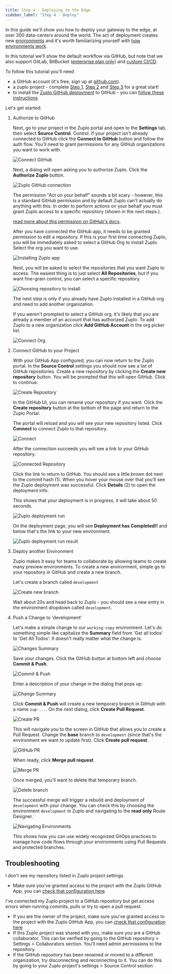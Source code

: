 ```yaml
---
title: Step 4 - Deploying to the Edge
sidebar_label: "Step 4 - Deploy"
---
```


<QuickstartPicker
  mode="portal"
  alternateLink="/articles/step-4-deploying-to-the-edge-local"
/>

In this guide we'll show you how to deploy your gateway to the edge, at over 300
data-centers around the world. The act of deployment creates new
[environments](./environments) and it's worth familiarizing yourself with
[how environments work](./environments).

In this tutorial we'll show the default workflow via GitHub, but note that we
also support GitLab, BitBucket
([enterprise plan only](https://zuplo.com/pricing)) and
[custom CI/CD](./custom-ci-cd).

To follow this tutorial you'll need

- a GitHub account (it's free, sign up at [github.com](https://github.com)).
- a zuplo project - complete [Step 1](./step-1-setup-basic-gateway.mdx),
  [Step 2](./step-2-add-rate-limiting.mdx) and
  [Step 3](./step-3-add-api-key-auth.mdx) for a great start!
- to install the
  [Zuplo GitHub deployment](https://github.com/apps/zuplo/installations/new) to
  GitHub - you can
  [follow these instructions](https://github.com/apps/zuplo/installations/new)

Let's get started:

<Stepper>

1. Authorize to GitHub

   Next, go to your project in the Zuplo portal and open to the **Settings**
   tab, then select **Source Control**. Control. If your project isn't already
   connected to GitHub click the **Connect to GitHub** button and follow the
   auth flow. You'll need to grant permissions for any GitHub organizations you
   want to work with.

   ![Connect GitHub](../../public/media/step-4-deploying-to-the-edge/image-1.png)

   Next, a dialog will open asking you to authorize Zuplo. Click the **Authorize
   Zuplo** button.

   <Framed size="sm">

   ![Zuplo GitHub connection](../../public/media/step-4-deploying-to-the-edge/d6194a80-b6d6-429e-85a6-ae1cb4a3375e.png)

   </Framed>

   <Callout type="tip" title="GitHub Permissions" >

   The permission "Act on your behalf" sounds a bit scary - however, this is a
   standard GitHub permission and by default Zuplo can't actually do anything
   with this. In order to perform actions on your behalf you must grant Zuplo
   access to a specific repository (shown in the next steps.).

   [read more about this permission on GitHub's docs](https://docs.github.com/en/apps/using-github-apps/authorizing-github-apps#about-github-apps-acting-on-your-behalf).

   </Callout>

   After you have connected the GitHub app, it needs to be granted permission to
   edit a repository. If this is your first time connecting Zuplo, you will be
   immediately asked to select a GitHub Org to install Zuplo. Select the org you
   want to use.

   <Framed size="sm">

   ![Installing Zuplo app](../../public/media/step-4-deploying-to-the-edge/eef76bd7-4d26-4f86-96e8-89ebede03beb.png)

   </Framed>

   Next, you will be asked to select the repositories that you want Zuplo to
   access. The easiest thing is to just select **All Repositories**, but if you
   want fine-grain control, you can select a specific repository.

   <Framed size="sm">

   ![Choosing repository to install](../../public/media/step-4-deploying-to-the-edge/ff482269-9aa2-44c3-8266-b2682b3d6ea5.png)

   </Framed>

   <Callout type="caution" title="Existing Installation" >

   The next step is only if you already have Zuplo installed in a GitHub org and
   need to add another organization.

   </Callout>

   If you weren't prompted to select a GitHub org, it's likely that you are
   already a member of an account that has authorized Zuplo. To add Zuplo to a
   new organization click **Add GitHub Account** in the org picker list.

   ![Connect Org](../../public/media/step-4-deploying-to-the-edge/image-2.png)

1. Connect GitHub to your Project

   With your GitHub App configured, you can now return to the Zuplo portal. In
   the **Source Control** settings you should now see a list of GitHub
   repositories. Create a new repository by clicking the **Create new
   repository** button. You will be prompted that this will open GitHub. Click
   to continue.

   ![Create Repository](../../public/media/step-4-deploying-to-the-edge/image-3.png)

   In the GitHub UI, you can rename your repository if you want. Click the
   **Create repository** button at the bottom of the page and return to the
   Zuplo Portal.

   The portal will reload and you will see your new repository listed. Click
   **Connect** to connect Zuplo to that repository.

   ![Connect](../../public/media/step-4-deploying-to-the-edge/image-4.png)

   After the connection succeeds you will see a link to your GitHub repository.

   ![Connected Repository](../../public/media/step-4-deploying-to-the-edge/image-5.png)

   Click the link to return to GitHub. You should see a little brown dot next to
   the commit hash (1). When you hover your mouse over that you'll see the Zuplo
   deployment was successful. Click **Details** (2) to open the deployment info.

   This shows that your deployment is in progress, it will take about 50
   seconds.

   ![Zuplo deployment run](../../public/media/step-4-deploying-to-the-edge/brown-dot.png)

   On the deployment page, you will see **Deployment has Completed!!** and below
   that's the link to your new environment.

   ![Zuplo deployment run result](../../public/media/step-4-deploying-to-the-edge/26fa58b6-7a5a-4627-bd9f-246972639f12.png)

1. Deploy another Environment

   Zuplo makes it easy for teams to collaborate by allowing teams to create many
   preview environments. To create a new environment, simple go to your
   repository in GitHub and create a new branch.

   Let's create a branch called `development`

   ![Create new branch](../../public/media/step-4-deploying-to-the-edge/60cdeb36-ab7d-42f9-a8c2-1f7931f80ca6.png)

   Wait about 20s and head back to Zuplo - you should see a new entry in the
   environment dropdown called `development`.

1. Push a Change to 'development'

   Let's make a simple change to our `working-copy` environment. Let's do
   something simple like capitalize the **Summary** field from 'Get all todos'
   to 'Get All Todos'. It doesn't really matter what the change is.

   ![Changes Summary](../../public/media/step-4-deploying-to-the-edge/image-6.png)

   Save your changes. Click the GitHub button at bottom left and choose **Commit
   & Push**.

   ![Commit & Push](../../public/media/step-4-deploying-to-the-edge/image-7.png)

   Enter a description of your change in the dialog that pops up:

   <ModalScreenshot>

   ![Change Summary](../../public/media/step-4-deploying-to-the-edge/image-8.png)

   </ModalScreenshot>

   Click **Commit & Push** will create a new temporary branch in GitHub with a
   name `zup-...`. On the next dialog, click **Create Pull Request**.

   <ModalScreenshot>

   ![Create PR](../../public/media/step-4-deploying-to-the-edge/image-9.png)

   </ModalScreenshot>

   This will navigate you to the screen in GitHub that allows you to create a
   Pull Request. Change the **base** branch to `development` (since that's the
   environment we want to update first). Click **Create pull request**.

   ![GitHub PR](../../public/media/step-4-deploying-to-the-edge/875b164d-b7ef-4f46-9cdb-8d59354b5b93.png)

   When ready, click **Merge pull request**.

   ![Merge PR](../../public/media/step-4-deploying-to-the-edge/e8c68072-35dc-462a-8161-7a44e40fa1df.png)

   Once merged, you'll want to delete that temporary branch.

   ![Delete branch](../../public/media/step-4-deploying-to-the-edge/51a25aa0-cdce-4112-ba2e-e56f42a9044d.png)

   The successful merge will trigger a rebuild and deployment of `development`
   with your change. You can check this by choosing the environment
   `development` in Zuplo and navigating to the **read only** Route Designer.

   ![Navigating Environments](../../public/media/step-4-deploying-to-the-edge/image.png)

   This shows how you can use widely recognized GitOps practices to manage how
   code flows through your environments using Pull Requests and protected
   branches.

</Stepper>

## Troubleshooting

I don't see my repository listed in Zuplo project settings.

- Make sure you've granted access to the project with the Zuplo GitHub App, you
  can
  [check that configuration here](https://github.com/apps/zuplo/installations/new)

I've connected my Zuplo project to a GitHub repository but get access errors
when running commits, pulls or try to open a pull request.

- If you are the owner of the project, make sure you've granted access to the
  project with the Zuplo GitHub App, you can
  [check that configuration here](https://github.com/apps/zuplo/installations/new)
- If this Zuplo project was shared with you, make sure you are a GitHub
  collaborator. This can be verified by going to the GitHub repository >
  Settings > Collaborators section. You'll need admin permissions to the
  repository.
- If the GitHub repository has been renamed or moved to a different
  organization, try disconnecting and reconnecting to it. You can do this by
  going to your Zuplo project's settings > Source Control section

